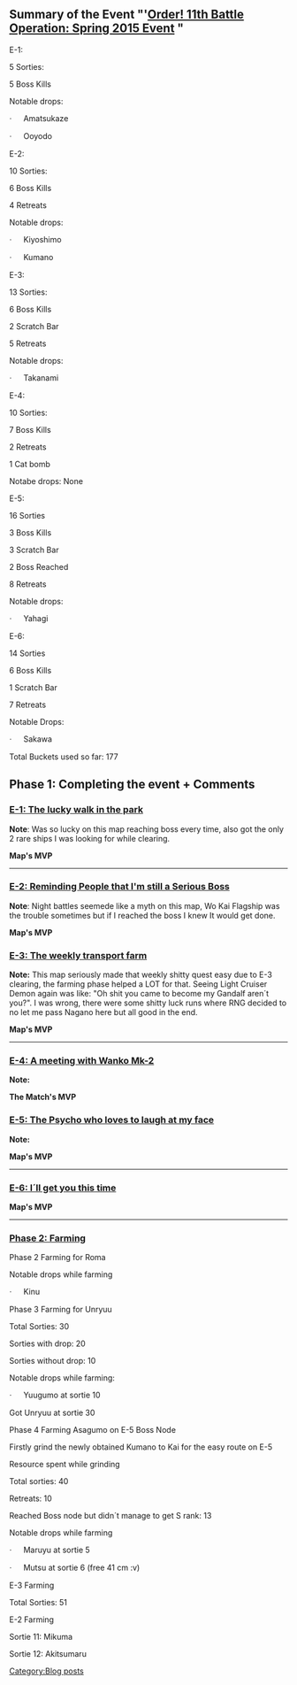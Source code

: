 ==Summary of the Event "'[http://kancolle.wikia.com/wiki/Spring_2015_Event Order! 11th Battle Operation: Spring 2015 Event] "==
<p class="MsoNormal">E-1:</p>

<p class="MsoNormal">5 Sorties:</p>

<p class="MsoNormal">5 Boss Kills</p>

<p class="MsoNormal">Notable drops:</p>

<p class="MsoListParagraphCxSpFirst" style="text-indent:-18.0pt;mso-list:l0level1lfo1"><span lang="EN-US" style="font-family:Symbol;mso-fareast-font-family:Symbol;mso-bidi-font-family: Symbol;mso-ansi-language:EN-US">·<span style="font-stretch:normal;font-size:7pt;line-height:normal;font-family:'TimesNewRoman';">         </span></span>Amatsukaze</p>

<p class="MsoListParagraphCxSpLast" style="text-indent:-18.0pt;mso-list:l0level1lfo1"><span lang="EN-US" style="font-family:Symbol;mso-fareast-font-family:Symbol;mso-bidi-font-family: Symbol;mso-ansi-language:EN-US">·<span style="font-stretch:normal;font-size:7pt;line-height:normal;font-family:'TimesNewRoman';">         </span></span>Ooyodo</p>

<p class="MsoNormal">E-2:</p>

<p class="MsoNormal">10 Sorties:</p>

<p class="MsoNormal">6 Boss Kills</p>

<p class="MsoNormal">4 Retreats</p>

<p class="MsoNormal">Notable drops:</p>

<p class="MsoListParagraphCxSpFirst" style="text-indent:-18.0pt;mso-list:l2level1lfo2"><span lang="EN-US" style="font-family:Symbol;mso-fareast-font-family:Symbol;mso-bidi-font-family: Symbol;mso-ansi-language:EN-US">·<span style="font-stretch:normal;font-size:7pt;line-height:normal;font-family:'TimesNewRoman';">         </span></span>Kiyoshimo</p>

<p class="MsoListParagraphCxSpLast" style="text-indent:-18.0pt;mso-list:l2level1lfo2"><span lang="EN-US" style="font-family:Symbol;mso-fareast-font-family:Symbol;mso-bidi-font-family: Symbol;mso-ansi-language:EN-US">·<span style="font-stretch:normal;font-size:7pt;line-height:normal;font-family:'TimesNewRoman';">         </span></span>Kumano</p>

<p class="MsoNormal">E-3:</p>

<p class="MsoNormal">13 Sorties:</p>

<p class="MsoNormal">6 Boss Kills</p>

<p class="MsoNormal">2 Scratch Bar</p>

<p class="MsoNormal">5 Retreats</p>

<p class="MsoNormal">Notable drops:</p>

<p class="MsoListParagraph" style="text-indent:-18.0pt;mso-list:l1level1lfo3"><span lang="EN-US" style="font-family:Symbol;mso-fareast-font-family:Symbol;mso-bidi-font-family: Symbol;mso-ansi-language:EN-US">·<span style="font-stretch:normal;font-size:7pt;line-height:normal;font-family:'TimesNewRoman';">         </span></span>Takanami</p>

<p class="MsoNormal">E-4:</p>

<p class="MsoNormal">10 Sorties:</p>

<p class="MsoNormal">7 Boss Kills</p>

<p class="MsoNormal">2 Retreats</p>

<p class="MsoNormal">1 Cat bomb</p>

<p class="MsoNormal">Notabe drops: None</p>

<p class="MsoNormal">E-5:</p>

<p class="MsoNormal">16 Sorties</p>

<p class="MsoNormal">3 Boss Kills</p>

<p class="MsoNormal">3 Scratch Bar</p>

<p class="MsoNormal">2 Boss Reached</p>

<p class="MsoNormal">8 Retreats</p>

<p class="MsoNormal">Notable drops:</p>

<p class="MsoListParagraph" style="text-indent:-18.0pt;mso-list:l1level1lfo3"><span lang="EN-US" style="font-family:Symbol;mso-fareast-font-family:Symbol;mso-bidi-font-family: Symbol;mso-ansi-language:EN-US">·<span style="font-stretch:normal;font-size:7pt;line-height:normal;font-family:'TimesNewRoman';">         </span></span>Yahagi</p>

<p class="MsoNormal">E-6:</p>

<p class="MsoNormal">14 Sorties</p>

<p class="MsoNormal">6 Boss Kills</p>

<p class="MsoNormal">1 Scratch Bar</p>

<p class="MsoNormal">7 Retreats</p>

<p class="MsoNormal">Notable Drops:</p>

<p class="MsoListParagraph" style="text-indent:-18.0pt;mso-list:l1level1lfo3"><span lang="EN-US" style="font-family:Symbol;mso-fareast-font-family:Symbol;mso-bidi-font-family: Symbol;mso-ansi-language:EN-US">·<span style="font-stretch:normal;font-size:7pt;line-height:normal;font-family:'TimesNewRoman';">         </span></span>Sakawa</p>

<p class="MsoNormal">Total Buckets used so far: 177</p>

<p class="MsoNormal">
</p>
==Phase 1: Completing the event + Comments==
===<u>'''E-1: The lucky walk in the park'''</u>===


<p style="color:rgb(0,0,0);font-size:14px;line-height:22px;">'''Note''': Was so lucky on this map reaching boss every time, also got the only 2 rare ships I was looking for while clearing.</p>

'''Map's MVP'''
<p style="color:rgb(0,0,0);font-size:14px;line-height:22px;">
</p>
----
===<u>'''E-2: Reminding People that I'm still a Serious Boss'''</u>===

<p style="color:rgb(0,0,0);font-size:14px;line-height:22px;">'''Note''': Night battles seemede like a myth on this map, Wo Kai Flagship was the trouble sometimes but if I reached the boss I knew It would get done.</p>

'''Map's MVP'''
<p style="color:rgb(0,0,0);font-size:14px;line-height:22px;">
</p>
===<u>'''E-3: The weekly transport farm'''</u>===


<p style="color:rgb(0,0,0);font-size:14px;line-height:22px;">'''Note:''' This map seriously made that weekly shitty quest easy due to E-3 clearing, the farming phase helped a LOT for that. Seeing Light Cruiser Demon again was like: "Oh shit you came to become my Gandalf aren´t you?". I was wrong, there were some shitty luck runs where RNG decided to no let me pass Nagano here but all good in the end.</p>
'''Map's MVP'''
<p style="color:rgb(0,0,0);font-size:14px;line-height:22px;">
</p>
----
===<u>'''E-4: A meeting with Wanko Mk-2'''</u>===

<p style="color:rgb(0,0,0);font-size:14px;line-height:22px;">'''Note:'''</p>
'''The Match's MVP'''
<p style="color:rgb(0,0,0);font-size:14px;line-height:22px;">
</p>
===<u>'''E-5: The Psycho who loves to laugh at my face'''</u>===


<p style="color:rgb(0,0,0);font-size:14px;line-height:22px;">'''Note:'''</p>

'''Map's MVP'''
<p style="color:rgb(0,0,0);font-size:14px;line-height:22px;">
</p>
----
===<u>'''E-6: I´ll get you this time'''</u>===



'''Map's MVP'''
----

===<u>'''Phase 2: Farming'''</u>===
<p class="MsoNormal" style="margin-top:1em;margin-bottom:1em;">Phase 2 Farming for Roma</p>

<p class="MsoNormal">Notable drops while farming</p>

<p class="MsoListParagraph" style="text-indent:-18pt;"><span lang="EN-US" style="font-family:Symbol;">·<span style="font-stretch:normal;font-size:7pt;line-height:normal;font-family:'TimesNewRoman';">         </span></span>Kinu</p>

<p class="MsoNormal">Phase 3 Farming for Unryuu</p>

<p class="MsoNormal">Total Sorties: 30</p>

<p class="MsoNormal">Sorties with drop: 20</p>

<p class="MsoNormal">Sorties without drop: 10</p>

<p class="MsoNormal">Notable drops while farming:</p>

<p class="MsoListParagraph" style="text-indent:-18pt;"><span lang="EN-US" style="font-family:Symbol;">·<span style="font-stretch:normal;font-size:7pt;line-height:normal;font-family:'TimesNewRoman';">         </span></span>Yuugumo at sortie 10</p>

<p class="MsoNormal">Got Unryuu at sortie 30</p>

<p class="MsoNormal">Phase 4 Farming Asagumo on E-5 Boss Node</p>

<p class="MsoNormal">Firstly grind the newly obtained Kumano to Kai for the easy route on E-5</p>

<p class="MsoNormal" style="margin-left:18pt;">
</p>

<p class="MsoNormal">Resource spent while grinding</p>

<p class="MsoNormal">Total sorties: 40</p>

<p class="MsoNormal">Retreats: 10</p>

<p class="MsoNormal">Reached Boss node but didn´t manage to get S rank: 13</p>

<p class="MsoNormal">Notable drops while farming</p>

<p class="MsoListParagraphCxSpFirst" style="text-indent:-18pt;"><span lang="EN-US" style="font-family:Symbol;">·<span style="font-stretch:normal;font-size:7pt;line-height:normal;font-family:'TimesNewRoman';">         </span></span>Maruyu at sortie 5</p>

<p class="MsoListParagraphCxSpLast" style="text-indent:-18pt;"><span lang="EN-US" style="font-family:Symbol;">·<span style="font-stretch:normal;font-size:7pt;line-height:normal;font-family:'TimesNewRoman';">         </span></span>Mutsu at sortie 6 (free 41 cm :v)</p>

<p class="MsoNormal">E-3 Farming</p>

<p class="MsoNormal">Total Sorties: 51</p>

<p class="MsoNormal">E-2 Farming</p>

<p class="MsoNormal">Sortie 11: Mikuma</p>



<p class="MsoNormal">Sortie 12: Akitsumaru</p>
[[Category:Blog posts]]